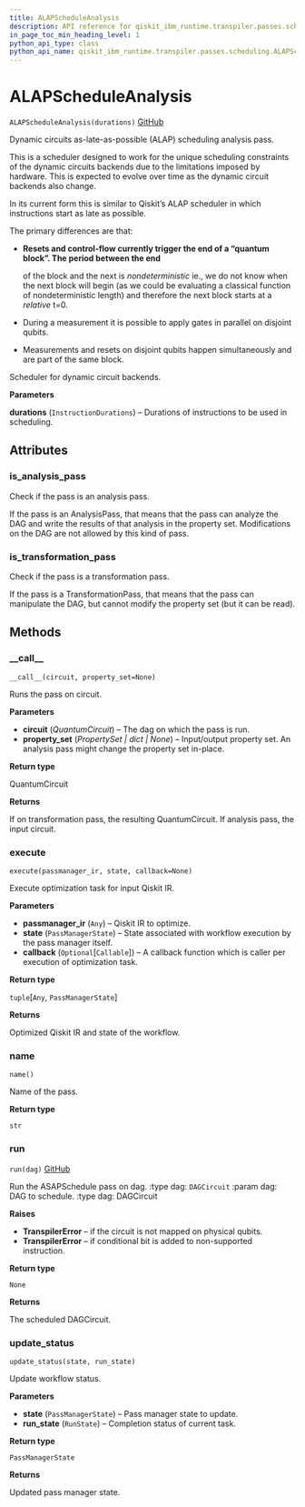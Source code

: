 ```yaml
---
title: ALAPScheduleAnalysis
description: API reference for qiskit_ibm_runtime.transpiler.passes.scheduling.ALAPScheduleAnalysis
in_page_toc_min_heading_level: 1
python_api_type: class
python_api_name: qiskit_ibm_runtime.transpiler.passes.scheduling.ALAPScheduleAnalysis
---
```


# ALAPScheduleAnalysis

<span id="qiskit_ibm_runtime.transpiler.passes.scheduling.ALAPScheduleAnalysis" />

`ALAPScheduleAnalysis(durations)` [GitHub](https://github.com/Qiskit/qiskit-ibm-runtime/tree/main/qiskit_ibm_runtime/transpiler/passes/scheduling/scheduler.py#L427-L644 "view source code")

Dynamic circuits as-late-as-possible (ALAP) scheduling analysis pass.

This is a scheduler designed to work for the unique scheduling constraints of the dynamic circuits backends due to the limitations imposed by hardware. This is expected to evolve over time as the dynamic circuit backends also change.

In its current form this is similar to Qiskit’s ALAP scheduler in which instructions start as late as possible.

The primary differences are that:

*   **Resets and control-flow currently trigger the end of a “quantum block”. The period between the end**

    of the block and the next is *nondeterministic* ie., we do not know when the next block will begin (as we could be evaluating a classical function of nondeterministic length) and therefore the next block starts at a *relative* t=0.

*   During a measurement it is possible to apply gates in parallel on disjoint qubits.

*   Measurements and resets on disjoint qubits happen simultaneously and are part of the same block.

Scheduler for dynamic circuit backends.

**Parameters**

**durations** (`InstructionDurations`) – Durations of instructions to be used in scheduling.

## Attributes

<span id="qiskit_ibm_runtime.transpiler.passes.scheduling.ALAPScheduleAnalysis.is_analysis_pass" />

### is\_analysis\_pass

Check if the pass is an analysis pass.

If the pass is an AnalysisPass, that means that the pass can analyze the DAG and write the results of that analysis in the property set. Modifications on the DAG are not allowed by this kind of pass.

<span id="qiskit_ibm_runtime.transpiler.passes.scheduling.ALAPScheduleAnalysis.is_transformation_pass" />

### is\_transformation\_pass

Check if the pass is a transformation pass.

If the pass is a TransformationPass, that means that the pass can manipulate the DAG, but cannot modify the property set (but it can be read).

## Methods

### \_\_call\_\_

<span id="qiskit_ibm_runtime.transpiler.passes.scheduling.ALAPScheduleAnalysis.__call__" />

`__call__(circuit, property_set=None)`

Runs the pass on circuit.

**Parameters**

*   **circuit** (*QuantumCircuit*) – The dag on which the pass is run.
*   **property\_set** (*PropertySet | dict | None*) – Input/output property set. An analysis pass might change the property set in-place.

**Return type**

QuantumCircuit

**Returns**

If on transformation pass, the resulting QuantumCircuit. If analysis pass, the input circuit.

### execute

<span id="qiskit_ibm_runtime.transpiler.passes.scheduling.ALAPScheduleAnalysis.execute" />

`execute(passmanager_ir, state, callback=None)`

Execute optimization task for input Qiskit IR.

**Parameters**

*   **passmanager\_ir** (`Any`) – Qiskit IR to optimize.
*   **state** (`PassManagerState`) – State associated with workflow execution by the pass manager itself.
*   **callback** (`Optional`\[`Callable`]) – A callback function which is caller per execution of optimization task.

**Return type**

`tuple`\[`Any`, `PassManagerState`]

**Returns**

Optimized Qiskit IR and state of the workflow.

### name

<span id="qiskit_ibm_runtime.transpiler.passes.scheduling.ALAPScheduleAnalysis.name" />

`name()`

Name of the pass.

**Return type**

`str`

### run

<span id="qiskit_ibm_runtime.transpiler.passes.scheduling.ALAPScheduleAnalysis.run" />

`run(dag)` [GitHub](https://github.com/Qiskit/qiskit-ibm-runtime/tree/main/qiskit_ibm_runtime/transpiler/passes/scheduling/scheduler.py#L448-L467 "view source code")

Run the ASAPSchedule pass on dag. :type dag: `DAGCircuit` :param dag: DAG to schedule. :type dag: DAGCircuit

**Raises**

*   **TranspilerError** – if the circuit is not mapped on physical qubits.
*   **TranspilerError** – if conditional bit is added to non-supported instruction.

**Return type**

`None`

**Returns**

The scheduled DAGCircuit.

### update\_status

<span id="qiskit_ibm_runtime.transpiler.passes.scheduling.ALAPScheduleAnalysis.update_status" />

`update_status(state, run_state)`

Update workflow status.

**Parameters**

*   **state** (`PassManagerState`) – Pass manager state to update.
*   **run\_state** (`RunState`) – Completion status of current task.

**Return type**

`PassManagerState`

**Returns**

Updated pass manager state.

